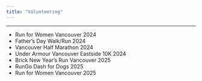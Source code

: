```yaml
---
title: "Volunteering"
---
```


------------------------------------------------------------------------
- Run for Women Vancouver 2024 
- Father’s Day Walk/Run 2024  
- Vancouver Half Marathon 2024  
- Under Armour Vancouver Eastside 10K 2024  
- Brick New Year’s Run Vancouver 2025  
- RunGo Dash for Dogs 2025  
- Run for Women Vancouver 2025